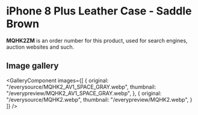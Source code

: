 
# iPhone 8 Plus Leather Case - Saddle Brown

<Callout type='info' emoji='👉🏻'>**MQHK2ZM** is an order number for this product, used for search engines, auction websites and such.</Callout>

## Image gallery

<GalleryComponent
    images={[
      {
        original: "/everysource/MQHK2_AV1_SPACE_GRAY.webp",
        thumbnail: "/everypreview/MQHK2_AV1_SPACE_GRAY.webp",
      },
      {
        original: "/everysource/MQHK2.webp",
        thumbnail: "/everypreview/MQHK2.webp",
      }
    ]}
  />
